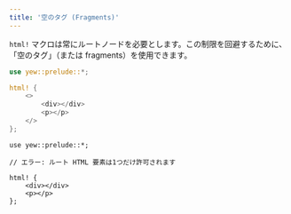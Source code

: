 ```yaml
---
title: '空のタグ (Fragments)'
---
```



`html!` マクロは常にルートノードを必要とします。この制限を回避するために、「空のタグ」（または fragments）を使用できます。

<Tabs>
<TabItem value="Valid" label="Valid">

```rust
use yew::prelude::*;

html! {
    <>
        <div></div>
        <p></p>
    </>
};

```

</TabItem>

<TabItem value="Invalid" label="Invalid">

```rust, compile_fail
use yew::prelude::*;

// エラー: ルート HTML 要素は1つだけ許可されます

html! {
    <div></div>
    <p></p>
};

```

</TabItem>
</Tabs>
